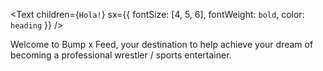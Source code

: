 <Text
  children={`Hola!`}
  sx={{ fontSize: [4, 5, 6], fontWeight: `bold`, color: `heading` }}
/>

Welcome to Bump x Feed, your destination to help achieve your dream of becoming a professional wrestler / sports entertainer.
